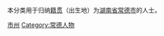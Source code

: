 {{Catnav|頁面分類|各種主題的頁面分類|依中国各省来作的分类|各地中国人|湖南人}}
{{Catnav|頁面分類|人物|各國人物|中国人|各地中国人|湖南人}}

本分类用于归纳[[籍贯|籍贯]]（出生地）为[[湖南省|湖南省]][[常德市|常德市]]的人士。

[[Category:湖南各市州人物|市州]]
[[Category:常德人物|Category:常德人物]]